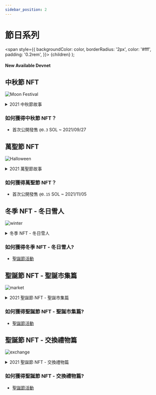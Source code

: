 ```yaml
---
sidebar_position: 2
---
```


# 節日系列

  <span
    style={{
      backgroundColor: color,
      borderRadius: '2px',
      color: '#fff',
      padding: '0.2rem',
    }}>
    {children}
  </span>
);

#### New Available <Highlight color="#25c2a0">Devnet</Highlight>


## 中秋節 NFT

![Moon Festival](/img/nfts/moon2021.png)

<details>
  <summary>2021 中秋節故事</summary>
  <div>
    <summary>
        黃橙色的夕陽逐漸落下，外頭的月亮逐漸爬升，微涼的風輕輕吹過，吹散了屋內滿盈的熱氣，秋天的氣息也悄悄到來。Lanny、Teddy 和 Massee 三人組正在橘子假期旅社裡討論著什麼。

「玉兔在月亮上是在搗什麼啊？」Teddy 吃著 Massee 剛烤好的月餅好奇地問著。

「是麻糬吧！如果是我，我會搗麻糬」Lanny 堅定地說。

「我記得故事是去搗藥呢！」Massee 思考著。

「我投搗藥一票，因為如果是麻糬，那 Massee 就會做出來給我們吃了！」Teddy 笑著說。

「對耶！合理！」Lanny 不假思索地點著頭。而主角 Massee 則是害羞地笑著。

這是來到橘子假期旅社的第一個中秋節。雖然剛來到陌生的環境，但有著身邊的夥伴，Lanny 總覺得心裡特別踏實，在未來的日子裡，又會發生什麼有趣的事呢？
</summary>
  </div>
</details>

### 如何獲得**中秋節 NFT**？
- 首次公開發售 `@0.3` SOL ~ 2021/09/27

## 萬聖節 NFT

![Halloween](/img/nfts/halloween2021.png)

<details>
  <summary>2021 萬聖節故事</summary>
  <div>
    <summary>
        為了讓橘子假期旅社能夠很順利地營運，Teddy 提議 Massee 用他最擅長的廚藝製作點心，並在萬聖節當天參加遊行時，三人一起宣傳橘子假期的周邊商品。於是 Massee 開始著手準備萬聖節的相關點子。

Lanny 早早就穿好他預備的魔術師裝扮，期待即將來臨的萬聖節遊行。Teddy 緊接在後。 Massee ，希望所有人都一起享受萬聖節的氣氛，所以做了許多香噴噴的手指餅乾，並在手指上用巧克力寫上橘子假期旅社的 Instagram ，分享給參加遊行的人們。

遊行時間跟餅乾都消逝地很快，Massee 貼心地為 Lanny 和 Teddy 都留了一份點心。

「太好吃了吧！」Teddy 不禁讚嘆。「你的廚藝到底是去哪裡學的呀？」

等不及 Massee 的回應。突然間，一個小朋友氣喘吁吁地跑過來。「南瓜醬（指裝扮南瓜的 Massee），還有餅乾嗎？」小朋友用期待地眼神看著 Massee。

Massee 看著空著的籃子，苦惱地皺了皺眉頭，正準備要開口婉拒小朋友，突然 Lanny 跟小朋友說：「嘿！讓魔術師變一個給你吧！」

「霹靂巴拉蹦！餅乾出來囉！」Lanny 把最後一塊餅乾放在手中，伸向了小朋友。

看著小朋友吃得津津有味的模樣，三個人不禁感到幸福。

那天，是 2021 的萬聖節。雖然天氣很冷，但溫暖的氣氛卻仍一直圍繞在這四個人身上。
</summary>
  </div>
</details>

### 如何獲得**萬聖節 NFT**？
- 首次公開發售 `@0.15` SOL ~ 2021/11/05


## 冬季 NFT - 冬日雪人

![winter](/img/nfts/winter.png)

<details>
  <summary>冬季 NFT - 冬日雪人</summary>
  <div>
    <summary>
        一個慵懶的早晨。

「下雪了耶！」Teddy 是第一個發現冬日訊息的人，開心地轉頭向大家示意。

「那我們去堆雪人吧！」Lanny 跟 Massee 都很興奮！

兩人都不曾看過下雪，很期待地想試試看曾經在故事中提到的堆雪人！

Lanny 努力想像曾在動畫中看到的畫面，不斷地把雪集中在一個地方，但卻沒辦法把這些雪片製成雪球。

Massee 則是找了顆石頭，希望雪能夠附著石頭上變成雪球。

只見 Teddy 從屋子裡拿了一點水跟一條圍巾悠悠哉哉地走出來，並順手撿了一些枯枝。手上沾了一些水，把雪片先製成一顆小圓球，並開始利用周邊的雪，滾成大雪球。

兩個人目瞪口呆地看者 Teddy 把小小一顆雪球滾成大雪球。

「果然是來自布墨朗的少女！」

Lanny 和 Massee 也迫不及待地製作雪球，三人合力把雪人完成。
</summary>
  </div>
</details>

### 如何獲得**冬季 NFT - 冬日雪人**?
- [聖誕節活動](/docs/community-event/christmas/intro)


## 聖誕節 NFT - 聖誕市集篇

![market](/img/nfts/market.png)

<details>
  <summary>2021 聖誕節 NFT - 聖誕市集篇</summary>
  <div>
    <summary>
        平安夜的早上，Lanny 一行人來到了聖誕市集，準備尋找用來佈置聖誕派對的飾品。

派瑞利斯城的聖誕市集是宇宙中數一數二的，從每年的十一月中營業至年底，市集內的商品包龍萬象。會說話的胡桃鉗機器人、賣火柴的小女孩的火柴或是超大顆的聖誕樹，好似這裡就是個聖誕城，並且一整年都是聖誕節。

「拐杖糖是必備的吧！」Massee 一眼就看到了賣聖誕糖的小販，並開始挑起了各色的拐杖糖，想像他們掛在聖誕樹上的樣子。

「我要買禮物盒！」今年的聖誕派對活動是交換禮物，Teddy 挑了禮物盒作為活動主題的擺飾。

「Lanny！這裡有個麋鹿的鼻子耶！」Teddy 用發現了新奇事物的語調跟 Lanny 説著，並把鼻子放到了 Lanny 的鼻子上。

「很適合誒！」Teddy 欣喜地說道。Lanny 望向鏡子中的自己，並在頭上比出了麋鹿的角。

「超可愛！」Teddy 拉著麋鹿裝扮的 Lanny 到櫃台前結帳。

沿路邊走邊看，三人都挑了自己風格的聖誕帽，並買齊了所有聖誕節所需的物品，三人大包小包地回家，準備佈置明天晚上的聖誕派對！
</summary>
  </div>
</details>

### 如何獲得**聖誕節 NFT - 聖誕市集篇**?
- [聖誕節活動](/docs/community-event/christmas/intro)


## 聖誕節 NFT - 交換禮物篇

![exchange](/img/nfts/exchange.png)

<details>
  <summary>2021 聖誕節 NFT - 交換禮物篇</summary>
  <div>
    <summary>
        聖誕夜的晚上，橘子假期旅社舉辦了聖誕派對，大家快樂地聚餐。

趁著大家享用晚餐時，Lanny 跟 Teddy 把所有的禮物都貼上編號，並將編號的抽獎卷放入抽獎箱內。

吃飽喝足一頓之後，Lanny 走到小台子前，宣告交換禮物的環節開始。

「大家都有吃飽了嗎？我們現在來進行交換禮物的抽獎！」

在場的點了點頭，Lanny 便繼續說明，「很感謝 Massee 今天為大家準備了這麼多好吃的食物！我們先給他一個掌聲！」台下的拍手聲不絕於耳，甚至還有人歡呼！

「Massee 先來抽第一個禮物，我們已經將所有的禮物都編了號碼，等等被抽到禮物的主人走到台前把禮物給 Massee 後，就可以來抽自己的禮物！這樣大家有什麼問題嗎？」

「沒有！」大家異口同聲地說。

活動很順利地進行，但 Massee 也發現有一些沒有禮物可以交換的人們。Massee 趕緊跑去廚房製作他最拿手的餅乾，並找手藝很巧的 Teddy 來包餅乾。趕在活動結束前，Massee 跑去台前跟 Lanny 說了悄悄話。

「今天的夜晚很愉快！希望有參與交換禮物的大家都能擁有喜歡的禮物！沒有參與到的也沒有關係，Massee 做了很多餅乾給大家當聖誕小禮物！回家前記得去門口拿一袋小餅乾！祝大家聖誕節快樂！」歡呼聲響徹了整個橘子假期旅社！
</summary>
  </div>
</details>

### 如何獲得**聖誕節 NFT - 交換禮物篇**?
- [聖誕節活動](/docs/community-event/christmas/intro)